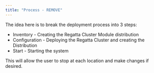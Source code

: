 ```yaml
---
title: "Process - REMOVE"
---
```


The idea here is to break the deployment process into 3 steps:

- Inventory - Creating the Regatta Cluster Module distribution
- Configuration - Deploying the Regatta Cluster and creating the Distribution
- Start - Starting the system

This will allow the user to stop at each location and make changes if desired.